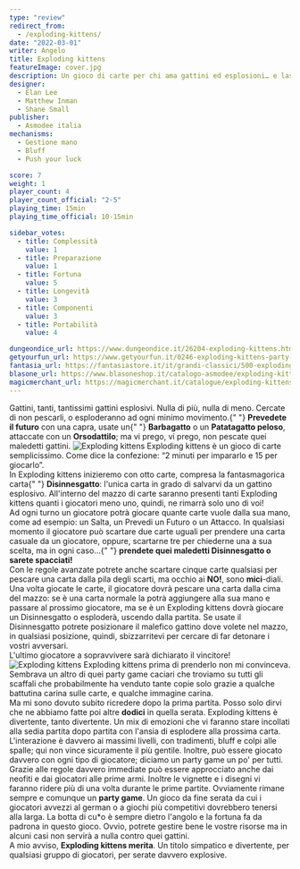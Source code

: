 ```yaml
---
type: "review"
redirect_from:
  - /exploding-kittens/
date: "2022-03-01"
writer: Angelo
title: Exploding kittens
featureImage: cover.jpg
description: Un gioco di carte per chi ama gattini ed esplosioni… e laser… e a volte capre
designer:
  - Elan Lee
  - Matthew Inman
  - Shane Small
publisher:
  - Asmodee italia
mechanisms:
  - Gestione mano
  - Bluff
  - Push your luck

score: 7
weight: 1
player_count: 4
player_count_official: "2-5"
playing_time: 15min
playing_time_official: 10-15min

sidebar_votes:
  - title: Complessità
    value: 1
  - title: Preparazione
    value: 1
  - title: Fortuna
    value: 5
  - title: Longevità
    value: 3
  - title: Componenti
    value: 3
  - title: Portabilità
    value: 4

dungeondice_url: https://www.dungeondice.it/26204-exploding-kittens.html
getyourfun_url: https://www.getyourfun.it/0246-exploding-kittens-party-game.html
fantasia_url: https://fantasiastore.it/it/grandi-classici/500-exploding-kittens.html
blasone_url: https://www.blasoneshop.it/catalogo-asmodee/exploding-kittens-72-1954
magicmerchant_url: https://magicmerchant.it/catalogue/exploding-kittens-33819/
---
```


<Setting>
  Gattini, tanti, tantissimi gattini esplosivi. Nulla di più, nulla di meno.
  Cercate di non pescarli, o esploderanno ad ogni minimo movimento.{" "}
  <strong>Prevedete il futuro</strong> con una capra, usate un{" "}
  <strong>Barbagatto</strong> o un <strong>Patatagatto peloso</strong>,
  attaccate con un <strong>Orsodattilo</strong>; ma vi prego, vi prego, non
  pescate quei maledetti gattini.
</Setting>

<img src="./game1.jpg" alt="Exploding kittens" />

<Rules>
  Exploding kittens è un gioco di carte semplicissimo. Come dice la confezione:
  “2 minuti per impararlo e 15 per giocarlo”. <br />
  In Exploding kittens inizieremo con otto carte, compresa la fantasmagorica carta{" "}
  <strong>Disinnesgatto</strong>: l'unica carta in grado di salvarvi da un gattino
  esplosivo. All'interno del mazzo di carte saranno presenti tanti Exploding kittens
  quanti i giocatori meno uno, quindi, ne rimarrà solo uno di voi! <br />
  Ad ogni turno un giocatore potrà giocare quante carte vuole dalla sua mano,
  come ad esempio: un Salta, un Prevedi un Futuro o un Attacco. In qualsiasi
  momento il giocatore può scartare due carte uguali per prendere una carta
  casuale da un giocatore, oppure, scartarne tre per chiederne una a sua scelta,
  ma in ogni caso...{" "}
  <strong>prendete quei maledetti Disinnesgatto o sarete spacciati!</strong>
  <br />
  Con le regole avanzate potrete anche scartare cinque carte qualsiasi per
  pescare una carta dalla pila degli scarti, ma occhio ai <strong>NO!</strong>,
  sono <strong>mici</strong>-diali.
  <br />
  Una volta giocate le carte, il giocatore dovrà pescare una carta dalla cima
  del mazzo: se è una carta normale la potrà aggiungere alla sua mano e passare
  al prossimo giocatore, ma se è un Exploding kittens dovrà giocare un
  Disinnesgatto o esploderà, uscendo dalla partita. Se usate il Disinnesgatto
  potrete posizionare il malefico gattino dove volete nel mazzo, in qualsiasi
  posizione, quindi, sbizzarritevi per cercare di far detonare i vostri
  avversari. <br />
  L'ultimo giocatore a sopravvivere sarà dichiarato il vincitore!
</Rules>

<img src="./game2.jpg" alt="Exploding kittens" />

<Feedback>
  Exploding kittens prima di prenderlo non mi convinceva. Sembrava un altro di
  quei party game caciari che troviamo su tutti gli scaffali che probabilmente
  ha venduto tante copie solo grazie a qualche battutina carina sulle carte, e
  qualche immagine carina.
  <br />
  Ma mi sono dovuto subito ricredere dopo la prima partita. Posso solo dirvi che
  ne abbiamo fatte poi altre <strong>dodici</strong> in quella serata. Exploding
  kittens è divertente, tanto divertente. Un mix di emozioni che vi faranno
  stare incollati alla sedia partita dopo partita con l'ansia di esplodere alla
  prossima carta. L'interazione è davvero ai massimi livelli, con tradimenti,
  bluff e colpi alle spalle; qui non vince sicuramente il più gentile. Inoltre,
  può essere giocato davvero con ogni tipo di giocatore; diciamo un party game
  un po' per tutti. Grazie alle regole davvero immediate può essere approcciato
  anche dai neofiti e dai giocatori alle prime armi. Inoltre le vignette e i
  disegni vi faranno ridere più di una volta durante le prime partite.
  Ovviamente rimane sempre e comunque un <strong>party game</strong>. Un gioco
  da fine serata da cui i giocatori avvezzi al german o a giochi più competitivi
  dovrebbero tenersi alla larga. La botta di cu*o è sempre dietro l'angolo e la
  fortuna fa da padrona in questo gioco. Ovvio, potrete gestire bene le vostre
  risorse ma in alcuni casi non servirà a nulla contro quei gattini.
  <br />A mio avviso, <strong>Exploding kittens merita</strong>. Un titolo simpatico
  e divertente, per qualsiasi gruppo di giocatori, per serate davvero explosive.
</Feedback>

<Instagram id="CamHW3jjW-O" />
